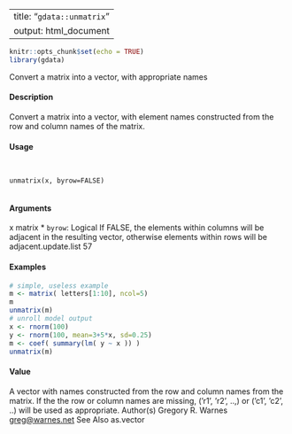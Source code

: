 
---
title: "``gdata::unmatrix``"
output: html_document
---
  
```r
knitr::opts_chunk$set(echo = TRUE)
library(gdata)
```


Convert a matrix into a vector, with appropriate names

#### Description

Convert a matrix into a vector, with element names constructed from the row and column names of the matrix.

#### Usage
<pre><code>

unmatrix(x, byrow=FALSE)

</code></pre>
#### Arguments

x matrix
* ``byrow``:  Logical If FALSE, the elements within columns will be adjacent in the resulting vector, otherwise elements within rows will be adjacent.update.list
57



#### Examples
```r

# simple, useless example
m <- matrix( letters[1:10], ncol=5)
m
unmatrix(m)
# unroll model output
x <- rnorm(100)
y <- rnorm(100, mean=3+5*x, sd=0.25)
m <- coef( summary(lm( y ~ x )) )
unmatrix(m)
```
#### Value

A vector with names constructed from the row and column names from the matrix. If the the row or column names are missing, (’r1’, ’r2’, ..,) or (’c1’, ’c2’, ..) will be used as appropriate.
Author(s)
Gregory R. Warnes <greg@warnes.net>
See Also
as.vector
